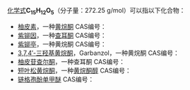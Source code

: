 {{DISPLAYTITLE:C<sub>15</sub>H<sub>12</sub>O<sub>5</sub>}}{{MolFormDisambigNav|C=15|H=12|O=5}}
[[化学式|化学式]]'''C<sub>15</sub>H<sub>12</sub>O<sub>5</sub>'''（分子量：272.25 g/mol）可以指以下化合物：
* [[柚皮素|柚皮素]]，一种[[黄烷酮|黄烷酮]] CAS编号：{{CAS|480-41-1}}
* [[紫铆因|紫铆因]]，一种[[查耳酮|查耳酮]] CAS编号：{{CAS|487-52-5}}
* [[紫铆亭|紫铆亭]]，一种黄烷酮 CAS编号：{{CAS|492-14-8}}
* [[3,7,4′-三羟基黄烷酮|3,7,4′-三羟基黄烷酮]]，Garbanzol，一种黄烷酮 CAS编号：{{CAS|1226-22-8}}
* [[柚皮苷查尔酮|柚皮苷查尔酮]]，一种查耳酮 CAS编号：{{CAS|73692-50-9}}
* [[短叶松黄烷酮|短叶松黄烷酮]]，一种[[黄烷酮醇|黄烷酮醇]] CAS编号：{{CAS|548-82-3}}
* [[链格孢酚单甲醚|链格孢酚单甲醚]] CAS编号：{{CAS|26894-49-5}}
{{Isomerdab}}